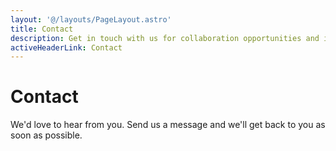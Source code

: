 ```yaml
---
layout: '@/layouts/PageLayout.astro'
title: Contact
description: Get in touch with us for collaboration opportunities and inquiries
activeHeaderLink: Contact
---
```



# Contact

We'd love to hear from you. Send us a message and we'll get back to you as soon as possible.

<ContactForm />
